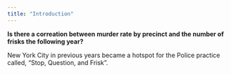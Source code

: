 ```yaml
---
title: "Introduction"
---
```


**Is there a correation between murder rate by precinct and the number of frisks the following year?**

New York City in previous years became a hotspot for the Police practice called, "Stop, Question, and Frisk". 


